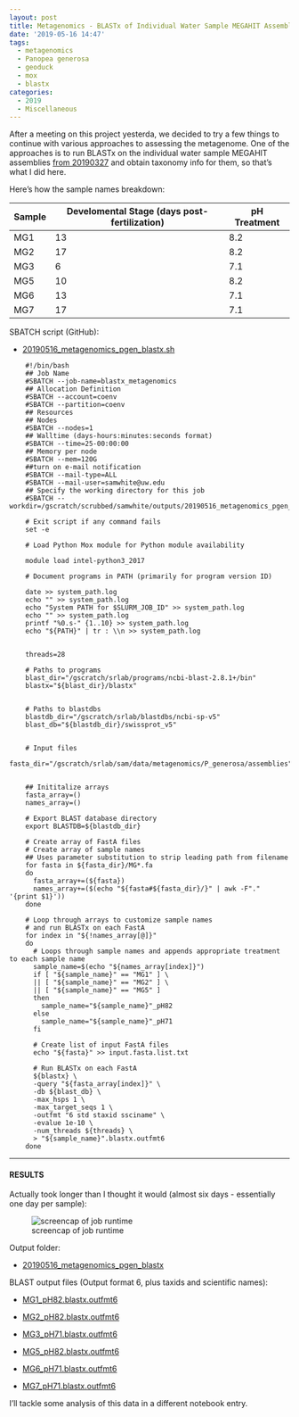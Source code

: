 ```yaml
---
layout: post
title: Metagenomics - BLASTx of Individual Water Sample MEGAHIT Assemblies on Mox
date: '2019-05-16 14:47'
tags:
  - metagenomics
  - Panopea generosa
  - geoduck
  - mox
  - blastx
categories:
  - 2019
  - Miscellaneous
---
```

After a meeting on this project yesterda, we decided to try a few things to continue with various approaches to assessing the metagenome. One of the approaches is to run BLASTx on the individual water sample MEGAHIT assemblies [from 20190327 ](https://robertslab.github.io/sams-notebook/2019/03/27/Metagenome-Assemblies-P.generosa-Water-Samples-Trimmed-HiSeqX-Data-Using-Megahit-on-Mox.html) and obtain taxonomy info for them, so that's what I did here.

Here's how the sample names breakdown:

| Sample | Develomental Stage (days post-fertilization) | pH Treatment |
|--------|-------------------------|--------------|
| MG1    | 13                      | 8.2          |
| MG2    | 17                      | 8.2          |
| MG3    | 6                       | 7.1          |
| MG5    | 10                      | 8.2          |
| MG6    | 13                      | 7.1          |
| MG7    | 17                      | 7.1          |

SBATCH script (GitHub):

- [20190516_metagenomics_pgen_blastx.sh](https://github.com/RobertsLab/sams-notebook/blob/master/sbatch_scripts/20190516_metagenomics_pgen_blastx.sh)

```shell
    #!/bin/bash
    ## Job Name
    #SBATCH --job-name=blastx_metagenomics
    ## Allocation Definition
    #SBATCH --account=coenv
    #SBATCH --partition=coenv
    ## Resources
    ## Nodes
    #SBATCH --nodes=1
    ## Walltime (days-hours:minutes:seconds format)
    #SBATCH --time=25-00:00:00
    ## Memory per node
    #SBATCH --mem=120G
    ##turn on e-mail notification
    #SBATCH --mail-type=ALL
    #SBATCH --mail-user=samwhite@uw.edu
    ## Specify the working directory for this job
    #SBATCH --workdir=/gscratch/scrubbed/samwhite/outputs/20190516_metagenomics_pgen_blastx

    # Exit script if any command fails
    set -e

    # Load Python Mox module for Python module availability

    module load intel-python3_2017

    # Document programs in PATH (primarily for program version ID)

    date >> system_path.log
    echo "" >> system_path.log
    echo "System PATH for $SLURM_JOB_ID" >> system_path.log
    echo "" >> system_path.log
    printf "%0.s-" {1..10} >> system_path.log
    echo "${PATH}" | tr : \\n >> system_path.log


    threads=28

    # Paths to programs
    blast_dir="/gscratch/srlab/programs/ncbi-blast-2.8.1+/bin"
    blastx="${blast_dir}/blastx"


    # Paths to blastdbs
    blastdb_dir="/gscratch/srlab/blastdbs/ncbi-sp-v5"
    blast_db="${blastdb_dir}/swissprot_v5"


    # Input files
    fasta_dir="/gscratch/srlab/sam/data/metagenomics/P_generosa/assemblies"


    ## Inititalize arrays
    fasta_array=()
    names_array=()

    # Export BLAST database directory
    export BLASTDB=${blastdb_dir}

    # Create array of FastA files
    # Create array of sample names
    ## Uses parameter substitution to strip leading path from filename
    for fasta in ${fasta_dir}/MG*.fa
    do
      fasta_array+=(${fasta})
      names_array+=($(echo "${fasta#${fasta_dir}/}" | awk -F"." '{print $1}'))
    done

    # Loop through arrays to customize sample names
    # and run BLASTx on each FastA
    for index in "${!names_array[@]}"
    do
      # Loops through sample names and appends appropriate treatment to each sample name
      sample_name=$(echo "${names_array[index]}")
      if [ "${sample_name}" == "MG1" ] \
      || [ "${sample_name}" == "MG2" ] \
      || [ "${sample_name}" == "MG5" ]
      then
        sample_name="${sample_name}"_pH82
      else
        sample_name="${sample_name}"_pH71
      fi

      # Create list of input FastA files
      echo "${fasta}" >> input.fasta.list.txt

      # Run BLASTx on each FastA
      ${blastx} \
      -query "${fasta_array[index]}" \
      -db ${blast_db} \
      -max_hsps 1 \
      -max_target_seqs 1 \
      -outfmt "6 std staxid ssciname" \
      -evalue 1e-10 \
      -num_threads ${threads} \
      > "${sample_name}".blastx.outfmt6
    done
```

---

#### RESULTS

Actually took longer than I thought it would (almost six days - essentially one day per sample):

![screencap of job runtime](https://github.com/RobertsLab/sams-notebook/raw/master/images/screencaps/20190522_metagenomics_blastx_runtime.png)

Output folder:

- [20190516_metagenomics_pgen_blastx](http://gannet.fish.washington.edu/Atumefaciens/20190516_metagenomics_pgen_blastx)

BLAST output files (Output format 6, plus taxids and scientific names):

- [MG1_pH82.blastx.outfmt6](http://gannet.fish.washington.edu/Atumefaciens/20190516_metagenomics_pgen_blastx/MG1_pH82.blastx.outfmt6)

- [MG2_pH82.blastx.outfmt6](http://gannet.fish.washington.edu/Atumefaciens/20190516_metagenomics_pgen_blastx/MG2_pH82.blastx.outfmt6)

- [MG3_pH71.blastx.outfmt6](http://gannet.fish.washington.edu/Atumefaciens/20190516_metagenomics_pgen_blastx/MG3_pH71.blastx.outfmt6)

- [MG5_pH82.blastx.outfmt6](http://gannet.fish.washington.edu/Atumefaciens/20190516_metagenomics_pgen_blastx/MG5_pH82.blastx.outfmt6)

- [MG6_pH71.blastx.outfmt6](http://gannet.fish.washington.edu/Atumefaciens/20190516_metagenomics_pgen_blastx/MG6_pH71.blastx.outfmt6)

- [MG7_pH71.blastx.outfmt6](http://gannet.fish.washington.edu/Atumefaciens/20190516_metagenomics_pgen_blastx/MG7_pH71.blastx.outfmt6)


I'll tackle some analysis of this data in a different notebook entry.
